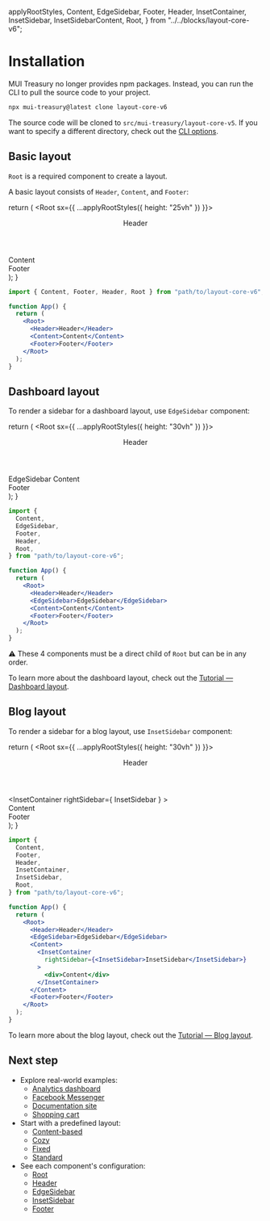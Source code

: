   applyRootStyles,
  Content,
  EdgeSidebar,
  Footer,
  Header,
  InsetContainer,
  InsetSidebar,
  InsetSidebarContent,
  Root,
} from "../../blocks/layout-core-v6";

<Meta title="Layout v6/Installation" />

# Installation

MUI Treasury no longer provides npm packages.
Instead, you can run the CLI to pull the source code to your project.

```sh
npx mui-treasury@latest clone layout-core-v6
```

The source code will be cloned to `src/mui-treasury/layout-core-v5`.
If you want to specify a different directory, check out the [CLI options](/docs/cli--docs#clone).

## Basic layout

`Root` is a required component to create a layout.

A basic layout consists of `Header`, `Content`, and `Footer`:

  return (
    <Root sx={{ ...applyRootStyles({ height: "25vh" }) }}>
      <Header className="border  px-2">Header</Header>
      <Content className="border  p-2">Content</Content>
      <Footer className="border  p-2">Footer</Footer>
    </Root>
  );
}

<section className="demo-container">
  <Demo />
</section>

```jsx
import { Content, Footer, Header, Root } from "path/to/layout-core-v6";

function App() {
  return (
    <Root>
      <Header>Header</Header>
      <Content>Content</Content>
      <Footer>Footer</Footer>
    </Root>
  );
}
```

## Dashboard layout

To render a sidebar for a dashboard layout, use `EdgeSidebar` component:

  return (
    <Root sx={{ ...applyRootStyles({ height: "30vh" }) }}>
      <Header className="border  p-2">Header</Header>
      <EdgeSidebar className="border  p-2">EdgeSidebar</EdgeSidebar>
      <Content className="border  p-2">Content</Content>
      <Footer className="border  p-2">Footer</Footer>
    </Root>
  );
}

<section className="demo-container">
  <Demo2 />
</section>

```jsx
import {
  Content,
  EdgeSidebar,
  Footer,
  Header,
  Root,
} from "path/to/layout-core-v6";

function App() {
  return (
    <Root>
      <Header>Header</Header>
      <EdgeSidebar>EdgeSidebar</EdgeSidebar>
      <Content>Content</Content>
      <Footer>Footer</Footer>
    </Root>
  );
}
```

⚠️ These 4 components must be a direct child of `Root` but can be in any order.

To learn more about the dashboard layout, check out the [Tutorial — Dashboard layout]().

## Blog layout

To render a sidebar for a blog layout, use `InsetSidebar` component:

  return (
    <Root sx={{ ...applyRootStyles({ height: "30vh" }) }}>
      <Header className="border  p-2">Header</Header>
      <Content className="border  p-2">
        <InsetContainer
          rightSidebar={
            <InsetSidebar className="border p-2 w-[200px]">
              InsetSidebar
            </InsetSidebar>
          }
        >
          <div>Content</div>
        </InsetContainer>
      </Content>
      <Footer className="border  p-2">Footer</Footer>
    </Root>
  );
}

<section className="demo-container">
  <Demo3 />
</section>

```jsx
import {
  Content,
  Footer,
  Header,
  InsetContainer,
  InsetSidebar,
  Root,
} from "path/to/layout-core-v6";

function App() {
  return (
    <Root>
      <Header>Header</Header>
      <EdgeSidebar>EdgeSidebar</EdgeSidebar>
      <Content>
        <InsetContainer
          rightSidebar={<InsetSidebar>InsetSidebar</InsetSidebar>}
        >
          <div>Content</div>
        </InsetContainer>
      </Content>
      <Footer>Footer</Footer>
    </Root>
  );
}
```

To learn more about the blog layout, check out the [Tutorial — Blog layout]().

## Next step

- Explore real-world examples:
  - [Analytics dashboard](/story/layout-v6-app-analytics--analytics)
  - [Facebook Messenger](/story/layout-v6-app-messenger--messenger)
  - [Documentation site](/story/layout-v6-app-reactlegacy--react-legacy)
  - [Shopping cart](/story/layout-v6-app-shoppingcart--shopping-cart)
- Start with a predefined layout:
  - [Content-based](/story/layout-v6-preset-contentbased--content-based)
  - [Cozy](/story/layout-v6-preset-cozy--cozy)
  - [Fixed](/story/layout-v6-preset-fixed--fixed)
  - [Standard](/story/layout-v6-preset-standard--standard)
- See each component's configuration:
  - [Root](/docs/layout-v6-configuration-root--docs)
  - [Header](/docs/layout-v6-configuration-header--docs)
  - [EdgeSidebar](/docs/layout-v6-configuration-edge-sidebar--docs)
  - [InsetSidebar](/docs/layout-v6-configuration-inset-sidebar--docs)
  - [Footer](/docs/layout-v6-configuration-footer--docs)

